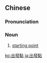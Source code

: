 {{also|出发点|出発点}}
==Chinese==
{{zh-forms|s=出发点|type=21}}

===Pronunciation===
{{zh-pron
|m=chūfādiǎn
|c=ceot1 faat3 dim2
|mn=chhut-hoat-tiám
|cat=n
}}

===Noun===
{{zh-noun}}

# [[starting point]]
#: {{zh-x|以 X 為{wéi} 出發點|to take X as a '''starting point'''}}

{{zh-cat|Advanced}}

[[ko:出發點]]
[[ja:出發點]]